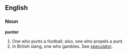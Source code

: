 ==English==

===Noun===

'''punter'''

# One who punts a football; also, one who propels a punt.
# In British slang, one who gambles. See [[speculator]].